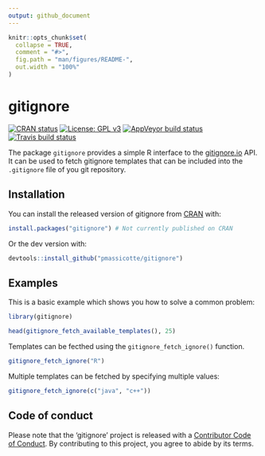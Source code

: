 ```yaml
---
output: github_document
---
```


<!-- README.md is generated from README.Rmd. Please edit that file -->

```r
knitr::opts_chunk$set(
  collapse = TRUE,
  comment = "#>",
  fig.path = "man/figures/README-",
  out.width = "100%"
)
```
# gitignore

<!-- badges: start -->
[![CRAN status](https://www.r-pkg.org/badges/version/gitignore)](https://cran.r-project.org/package=gitignore)
[![License: GPL v3](https://img.shields.io/badge/License-GPLv3-blue.svg)](https://www.gnu.org/licenses/gpl-3.0)
[![AppVeyor build status](https://ci.appveyor.com/api/projects/status/github/PMassicotte/gitignore?branch=master&svg=true)](https://ci.appveyor.com/project/PMassicotte/gitignore)
[![Travis build status](https://travis-ci.org/PMassicotte/gitignore.svg?branch=master)](https://travis-ci.org/PMassicotte/gitignore)
<!-- badges: end -->

The package `gitignore` provides a simple R interface to the [gitignore.io](https://gitignore.io/) API. It can be used to fetch gitignore templates that can be included into the `.gitignore` file of you git repository.

## Installation

You can install the released version of gitignore from [CRAN](https://CRAN.R-project.org) with:

```r
install.packages("gitignore") # Not currently published on CRAN
```

Or the dev version with: 

```r
devtools::install_github("pmassicotte/gitignore")
```

## Examples

This is a basic example which shows you how to solve a common problem:

```r
library(gitignore)

head(gitignore_fetch_available_templates(), 25)

```

Templates can be fecthed using the `gitignore_fetch_ignore()` function.

```r
gitignore_fetch_ignore("R")
```

Multiple templates can be fetched by specifying multiple values:

```r
gitignore_fetch_ignore(c("java", "c++"))
```

## Code of conduct

Please note that the 'gitignore' project is released with a [Contributor Code of Conduct](CODE_OF_CONDUCT.md). By contributing to this project, you agree to abide by its terms.
